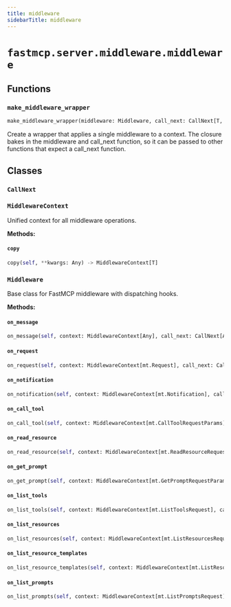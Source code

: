 ```yaml
---
title: middleware
sidebarTitle: middleware
---
```


# `fastmcp.server.middleware.middleware`

## Functions

### `make_middleware_wrapper` <sup><a href="https://github.com/jlowin/fastmcp/blob/main/src/fastmcp/server/middleware/middleware.py#L67" target="_blank"><Icon icon="github" style="width: 14px; height: 14px;" /></a></sup>

```python
make_middleware_wrapper(middleware: Middleware, call_next: CallNext[T, R]) -> CallNext[T, R]
```


Create a wrapper that applies a single middleware to a context. The
closure bakes in the middleware and call_next function, so it can be
passed to other functions that expect a call_next function.


## Classes

### `CallNext` <sup><a href="https://github.com/jlowin/fastmcp/blob/main/src/fastmcp/server/middleware/middleware.py#L43" target="_blank"><Icon icon="github" style="width: 14px; height: 14px;" /></a></sup>

### `MiddlewareContext` <sup><a href="https://github.com/jlowin/fastmcp/blob/main/src/fastmcp/server/middleware/middleware.py#L48" target="_blank"><Icon icon="github" style="width: 14px; height: 14px;" /></a></sup>


Unified context for all middleware operations.


**Methods:**

#### `copy` <sup><a href="https://github.com/jlowin/fastmcp/blob/main/src/fastmcp/server/middleware/middleware.py#L63" target="_blank"><Icon icon="github" style="width: 14px; height: 14px;" /></a></sup>

```python
copy(self, **kwargs: Any) -> MiddlewareContext[T]
```

### `Middleware` <sup><a href="https://github.com/jlowin/fastmcp/blob/main/src/fastmcp/server/middleware/middleware.py#L80" target="_blank"><Icon icon="github" style="width: 14px; height: 14px;" /></a></sup>


Base class for FastMCP middleware with dispatching hooks.


**Methods:**

#### `on_message` <sup><a href="https://github.com/jlowin/fastmcp/blob/main/src/fastmcp/server/middleware/middleware.py#L127" target="_blank"><Icon icon="github" style="width: 14px; height: 14px;" /></a></sup>

```python
on_message(self, context: MiddlewareContext[Any], call_next: CallNext[Any, Any]) -> Any
```

#### `on_request` <sup><a href="https://github.com/jlowin/fastmcp/blob/main/src/fastmcp/server/middleware/middleware.py#L134" target="_blank"><Icon icon="github" style="width: 14px; height: 14px;" /></a></sup>

```python
on_request(self, context: MiddlewareContext[mt.Request], call_next: CallNext[mt.Request, Any]) -> Any
```

#### `on_notification` <sup><a href="https://github.com/jlowin/fastmcp/blob/main/src/fastmcp/server/middleware/middleware.py#L141" target="_blank"><Icon icon="github" style="width: 14px; height: 14px;" /></a></sup>

```python
on_notification(self, context: MiddlewareContext[mt.Notification], call_next: CallNext[mt.Notification, Any]) -> Any
```

#### `on_call_tool` <sup><a href="https://github.com/jlowin/fastmcp/blob/main/src/fastmcp/server/middleware/middleware.py#L148" target="_blank"><Icon icon="github" style="width: 14px; height: 14px;" /></a></sup>

```python
on_call_tool(self, context: MiddlewareContext[mt.CallToolRequestParams], call_next: CallNext[mt.CallToolRequestParams, ToolResult]) -> ToolResult
```

#### `on_read_resource` <sup><a href="https://github.com/jlowin/fastmcp/blob/main/src/fastmcp/server/middleware/middleware.py#L155" target="_blank"><Icon icon="github" style="width: 14px; height: 14px;" /></a></sup>

```python
on_read_resource(self, context: MiddlewareContext[mt.ReadResourceRequestParams], call_next: CallNext[mt.ReadResourceRequestParams, list[ReadResourceContents]]) -> list[ReadResourceContents]
```

#### `on_get_prompt` <sup><a href="https://github.com/jlowin/fastmcp/blob/main/src/fastmcp/server/middleware/middleware.py#L162" target="_blank"><Icon icon="github" style="width: 14px; height: 14px;" /></a></sup>

```python
on_get_prompt(self, context: MiddlewareContext[mt.GetPromptRequestParams], call_next: CallNext[mt.GetPromptRequestParams, mt.GetPromptResult]) -> mt.GetPromptResult
```

#### `on_list_tools` <sup><a href="https://github.com/jlowin/fastmcp/blob/main/src/fastmcp/server/middleware/middleware.py#L169" target="_blank"><Icon icon="github" style="width: 14px; height: 14px;" /></a></sup>

```python
on_list_tools(self, context: MiddlewareContext[mt.ListToolsRequest], call_next: CallNext[mt.ListToolsRequest, list[Tool]]) -> list[Tool]
```

#### `on_list_resources` <sup><a href="https://github.com/jlowin/fastmcp/blob/main/src/fastmcp/server/middleware/middleware.py#L176" target="_blank"><Icon icon="github" style="width: 14px; height: 14px;" /></a></sup>

```python
on_list_resources(self, context: MiddlewareContext[mt.ListResourcesRequest], call_next: CallNext[mt.ListResourcesRequest, list[Resource]]) -> list[Resource]
```

#### `on_list_resource_templates` <sup><a href="https://github.com/jlowin/fastmcp/blob/main/src/fastmcp/server/middleware/middleware.py#L183" target="_blank"><Icon icon="github" style="width: 14px; height: 14px;" /></a></sup>

```python
on_list_resource_templates(self, context: MiddlewareContext[mt.ListResourceTemplatesRequest], call_next: CallNext[mt.ListResourceTemplatesRequest, list[ResourceTemplate]]) -> list[ResourceTemplate]
```

#### `on_list_prompts` <sup><a href="https://github.com/jlowin/fastmcp/blob/main/src/fastmcp/server/middleware/middleware.py#L190" target="_blank"><Icon icon="github" style="width: 14px; height: 14px;" /></a></sup>

```python
on_list_prompts(self, context: MiddlewareContext[mt.ListPromptsRequest], call_next: CallNext[mt.ListPromptsRequest, list[Prompt]]) -> list[Prompt]
```
